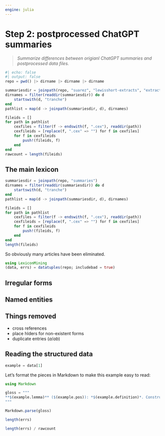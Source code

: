 ```yaml
---
engine: julia
---
```



# Step 2: postprocessed ChatGPT summaries

> *Summarize differences between origianl ChatGPT summaries and postprocessed data files.*

```julia
#| echo: false
#| output: false
repo = pwd() |> dirname |> dirname |> dirname
```

```julia
summariesdir = joinpath(repo, "suarez", "lewisshort-extracts", "extracts-cycle2")
dirnames = filter(readdir(summariesdir)) do d
    startswith(d, "tranche")
end
pathlist = map(d -> joinpath(summariesdir, d), dirnames)

fileids = []
for path in pathlist
    cexfiles = filter(f -> endswith(f, ".cex"), readdir(path))
    cexfileids = [replace(f, ".cex" => "") for f in cexfiles]
    for f in cexfileids
        push!(fileids, f)
    end
end
rawcount = length(fileids)
```



## The main lexicon

```julia
summariesdir = joinpath(repo, "summaries")
dirnames = filter(readdir(summariesdir)) do d
    startswith(d, "tranche")
end
pathlist = map(d -> joinpath(summariesdir, d), dirnames)

fileids = []
for path in pathlist
    cexfiles = filter(f -> endswith(f, ".cex"), readdir(path))
    cexfileids = [replace(f, ".cex" => "") for f in cexfiles]
    for f in cexfileids
        push!(fileids, f)
    end
end
length(fileids)
```

So obviously many articles have been eliminated.

```julia
using LexiconMining
(data, errs) = datatuples(repo; includebad = true)
```

## Irregular forms

## Named entities

## Things removed

- cross references
- place hlders for non-existent forms
- duplicate entries (*a*/*ab*)

## Reading the structured data

```julia
example = data[1]
```

Let's format the pieces in Markdown to make this example easy to read:

```julia
using Markdown

gloss = """
**$(example.lemma)** ($(example.pos)): *$(example.definition)*. Construction: $(example.morphology).
"""

Markdown.parse(gloss)
```


```julia
length(errs)
```

```julia
length(errs) / rawcount
```